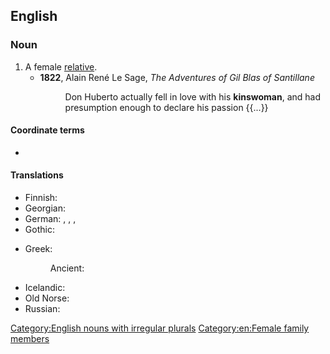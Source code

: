 ==English==

===Noun===
{{en-noun|kinswomen}}

# A female [[relative]].
#* '''1822''', Alain René Le Sage, ''The Adventures of Gil Blas of Santillane''
#*: Don Huberto actually fell in love with his '''kinswoman''', and had presumption enough to declare his passion {{...}}

====Coordinate terms====
* {{l|en|kinsman}}

====Translations====
{{trans-top|female relative}}
* Finnish: {{t|fi|[[naispuolinen]] [[sukulainen]]}}
* Georgian: {{t|ka|ნათესავი (ქალი)}}
* German: {{t+|de|Verwandte|f}}, {{t+|de|Angehörige|f}}, {{t+|de|Landsfrau|f}}, {{t+|de|Landsmännin|f}}
* Gothic: {{t|got|𐌽𐌹𐌸𐌾𐍉|f}}
{{trans-mid}}
* Greek:
*: Ancient: {{t|grc|συγγενής|f}}
* Icelandic: {{t+|is|frænka|f}}
* Old Norse: {{t|non|frænka|f}}
* Russian: {{t+|ru|ро́дственница|f}}
{{trans-bottom}}

[[Category:English nouns with irregular plurals]]
[[Category:en:Female family members]]
{{C|en|Female people}}